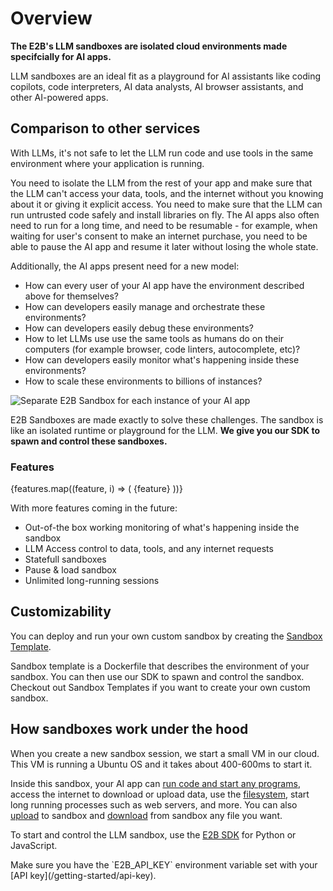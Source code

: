 

# Overview
**The E2B's LLM sandboxes are isolated cloud environments made specifcially for AI apps.**

LLM sandboxes are an ideal fit as a playground for AI assistants like coding copilots, code interpreters, AI data analysts, AI browser assistants, and other AI-powered apps.

## Comparison to other services
With LLMs, it's not safe to let the LLM run code and use tools in the same environment where your application is running.

You need to isolate the LLM from the rest of your app and make sure that the LLM can't access your data, tools, and the internet without you knowing about it or giving it explicit access. You need to make sure that the LLM can run untrusted code safely and install libraries on fly.
The AI apps also often need to run for a long time, and need to be resumable - for example, when waiting for user's consent to make an internet purchase, you need to be able to pause the AI app and resume it later without losing the whole state.

Additionally, the AI apps present need for a new model:
- How can every user of your AI app have the environment described above for themselves?
- How can developers easily manage and orchestrate these environments?
- How can developers easily debug these environments?
- How to let LLMs use use the same tools as humans do on their computers (for example browser, code linters, autocomplete, etc)?
- How can developers easily monitor what's happening inside these environments?
- How to scale these environments to billions of instances?

<Image
  src={imgModel}
  className="rounded"
  alt="Separate E2B Sandbox for each instance of your AI app"
  unoptimized
/>

E2B Sandboxes are made exactly to solve these challenges. The sandbox is like an isolated runtime or playground for the LLM. **We give you our SDK to spawn and control these sandboxes.**

### Features
<div className="flex flex-col items-start space-y-2">
  {features.map((feature, i) => (
    <span key={i} className="flex items-center space-x-2">
      <Check
        className="w-4 h-4 text-brand-400"
      />
      <span className="text-brand-100">{feature}</span>
    </span>
  ))}
</div>

With more features coming in the future:
- Out-of-the box working monitoring of what's happening inside the sandbox
- LLM Access control to data, tools, and any internet requests
- Statefull sandboxes
- Pause & load sandbox
- Unlimited long-running sessions

## Customizability
You can deploy and run your own custom sandbox by creating the [Sandbox Template](/sandbox/templates/overview).

Sandbox template is a Dockerfile that describes the environment of your sandbox. You can then use our SDK to spawn and control the sandbox.
Checkout out Sandbox Templates if you want to create your own custom sandbox.

## How sandboxes work under the hood
When you create a new sandbox session, we start a small VM in our cloud. This VM is running a Ubuntu OS and it takes about 400-600ms to start it.

Inside this sandbox, your AI app can [run code and start any programs](/sandbox/api/process), access the internet to download or upload data, use the [filesystem](/sandbox/api/filesystem), start long running processes such as web servers, and more.
You can also [upload](/sandbox/api/upload) to sandbox and [download](/sandbox/api/upload) from sandbox any file you want.

To start and control the LLM sandbox, use the [E2B SDK](/getting-started/installation) for Python or JavaScript.

<CodeGroupAutoload
  title="Starting LLM Sandbox"
  path="basics/init"
/>

<Note>
Make sure you have the `E2B_API_KEY` environment variable set with your [API key](/getting-started/api-key).
</Note>
